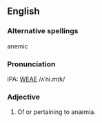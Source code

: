 ==English==
===Alternative spellings===
anemic
===Pronunciation===
IPA: [[WEAE]] /ʌˈni.mɪk/



===Adjective===
# Of or pertaining to anæmia.
<!-- material copied from Webster's Revised Unabridged Dictionary (1913) -->